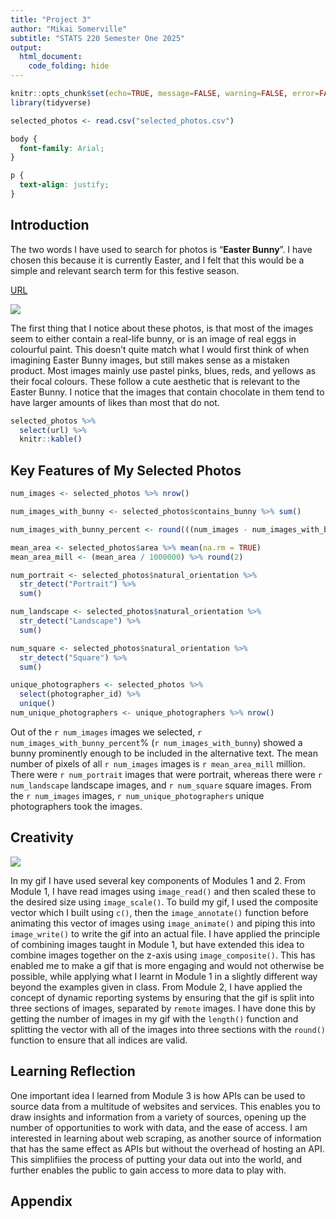 ```yaml
---
title: "Project 3"
author: "Mikai Somerville"
subtitle: "STATS 220 Semester One 2025"
output: 
  html_document:
    code_folding: hide
---
```


```r
knitr::opts_chunk$set(echo=TRUE, message=FALSE, warning=FALSE, error=FALSE)
library(tidyverse)

selected_photos <- read.csv("selected_photos.csv")
```

```css
body {
  font-family: Arial;
}

p {
  text-align: justify;
}
```

## Introduction

The two words I have used to search for photos is "**Easter Bunny**". I have chosen this because it is currently Easter, and I felt that this would be a simple and relevant search term for this festive season.

[URL](https://www.pexels.com/search/easter%20bunny/)

![](top_photos.png)

The first thing that I notice about these photos, is that most of the images seem to either contain a real-life bunny, or is an image of real eggs in colourful paint. This doesn't quite match what I would first think of when imagining Easter Bunny images, but still makes sense as a mistaken product. Most images mainly use pastel pinks, blues, reds, and yellows as their focal colours. These follow a cute aesthetic that is relevant to the Easter Bunny. I notice that the images that contain chocolate in them tend to have larger amounts of likes than most that do not.

```r
selected_photos %>%
  select(url) %>%
  knitr::kable()
```

## Key Features of My Selected Photos
```r
num_images <- selected_photos %>% nrow()

num_images_with_bunny <- selected_photos$contains_bunny %>% sum()

num_images_with_bunny_percent <- round(((num_images - num_images_with_bunny) / num_images) * 100, 1)

mean_area <- selected_photos$area %>% mean(na.rm = TRUE)
mean_area_mill <- (mean_area / 1000000) %>% round(2)

num_portrait <- selected_photos$natural_orientation %>%
  str_detect("Portrait") %>%
  sum()

num_landscape <- selected_photos$natural_orientation %>%
  str_detect("Landscape") %>%
  sum()

num_square <- selected_photos$natural_orientation %>%
  str_detect("Square") %>%
  sum()

unique_photographers <- selected_photos %>%
  select(photographer_id) %>%
  unique()
num_unique_photographers <- unique_photographers %>% nrow()
```

Out of the `r num_images` images we selected, `r num_images_with_bunny_percent`% (`r num_images_with_bunny`) showed a bunny prominently enough to be included in the alternative text. The mean number of pixels of all `r num_images` images is `r mean_area_mill` million. There were `r num_portrait` images that were portrait, whereas there were `r num_landscape` landscape images, and `r num_square` square images. From the `r num_images` images, `r num_unique_photographers` unique photographers took the images.

## Creativity

![](creativity.gif)

In my gif I have used several key components of Modules 1 and 2. From Module 1, I have read images using `image_read()` and then scaled these to the desired size using `image_scale()`. To build my gif, I used the composite vector which I built using `c()`, then the `image_annotate()` function before animating this vector of images using `image_animate()` and piping this into `image_write()` to write the gif into an actual file. I have applied the principle of combining images taught in Module 1, but have extended this idea to combine images together on the z-axis using `image_composite()`. This has enabled me to make a gif that is more engaging and would not otherwise be possible, while applying what I learnt in Module 1 in a slightly different way beyond the examples given in class. From Module 2, I have applied the concept of dynamic reporting systems by ensuring that the gif is split into three sections of images, separated by `remote` images. I have done this by getting the number of images in my gif with the `length()` function and splitting the vector with all of the images into three sections with the `round()` function to ensure that all indices are valid.

## Learning Reflection

One important idea I learned from Module 3 is how APIs can be used to source data from a multitude of websites and services. This enables you to draw insights and information from a variety of sources, opening up the number of opportunities to work with data, and the ease of access. I am interested in learning about web scraping, as another source of information that has the same effect as APIs but without the overhead of hosting an API. This simplifiies the process of putting your data out into the world, and further enables the public to gain access to more data to play with.

## Appendix

```r

```
```r

```